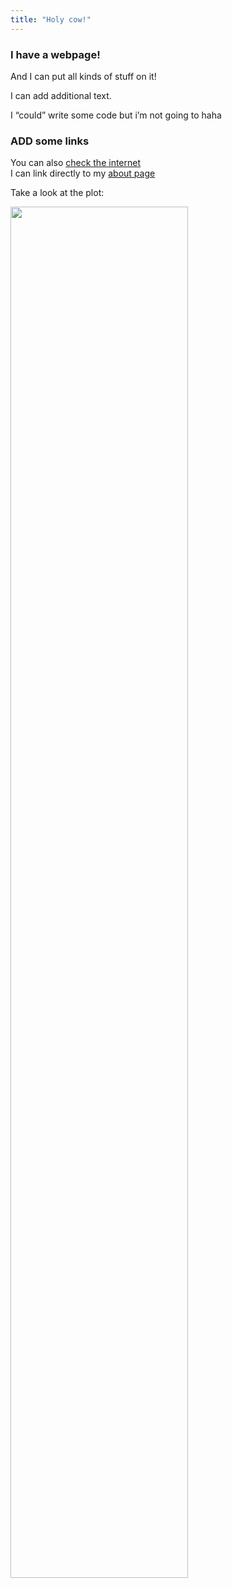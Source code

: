 ```yaml
---
title: "Holy cow!"
---
```


### I have a webpage!

And I can put all kinds of stuff on it!

I can add additional text.

I "could" write some code but i'm not going to haha

### ADD some links

You can also [check the internet](https://www.google.com/)\
I can link directly to my [about page](about.html)

Take a look at the plot:

<img src = "./images/PBR_PVC_GCing_SUVR_color.png" style = "width: 75%">